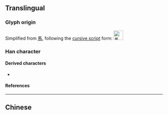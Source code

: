 {{also|ㄢ|馬}}
{{character info/new}}
==Translingual==
{{stroke order}}
{{stroke order|type=animate}}

===Glyph origin===
Simplified from [[馬]], following the [[w:Cursive script (East Asia)|cursive script]] form:
[[Image:馬-caoshu.svg|30px|馬]]

===Han character===
{{Han char|rn=187|rad=马|as=00|sn=3|four=|canj=NVSM,NLVM,NPM|ids=⿹𢎘一}}

====Derived characters====
* {{l|mul|[[闯]], [[骂]], [[㐷]], [[冯]], [[吗]], [[妈]], [[杩]], [[玛]], [[犸]], [[码]], [[祃]], [[蚂]], [[𨰾]], [[𬏜]]}}

====References====
{{Han ref|kx=1447.241|hdz=74539.020|uh=9A6C}}

----

==Chinese==
{{zh-see|馬}}

[[Category:CJKV radicals| ]]